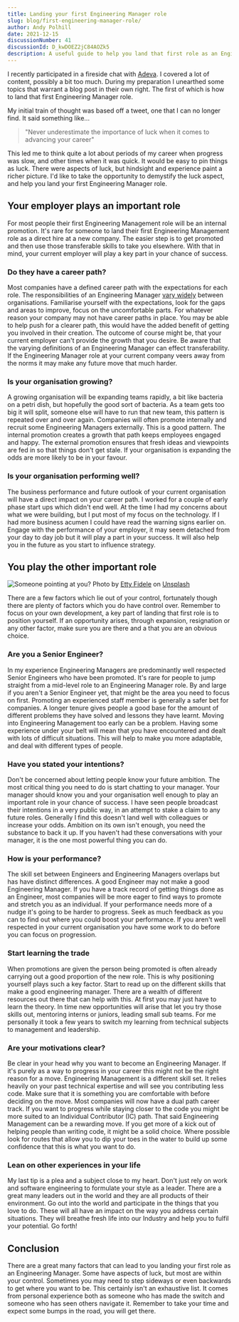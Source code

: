 ```yaml
---
title: Landing your first Engineering Manager role
slug: blog/first-engineering-manager-role/
author: Andy Polhill
date: 2021-12-15
discussionNumber: 41
discussionId: D_kwDOEZ2jC84AOZk5
description: A useful guide to help you land that first role as an Engineering Manager based on my own experiences making the switch.
---
```


I recently participated in a fireside chat with [Adeva](https://adevait.com/events/from-software-developer-to-engineering-manager-mastering-the-transition). I covered a lot of content, possibly a bit too much. During my preparation I unearthed some topics that warrant a blog post in their own right. The first of which is how to land that first Engineering Manager role.

My initial train of thought was based off a tweet, one that I can no longer find. It said something like...

> "Never underestimate the importance of luck when it comes to advancing your career"

This led me to think quite a lot about periods of my career when progress was slow, and other times when it was quick. It would be easy to pin things as luck. There were aspects of luck, but hindsight and experience paint a richer picture. I'd like to take the opportunity to demystify the luck aspect, and help you land your first Engineering Manager role.

## Your employer plays an important role
For most people their first Engineering Management role will be an internal promotion. It's rare for someone to land their first Engineering Management role as a direct hire at a new company. The easier step is to get promoted and then use those transferable skills to take you elsewhere. With that in mind, your current employer will play a key part in your chance of success.

### Do they have a career path?
Most companies have a defined career path with the expectations for each role. The responsibilities of an Engineering Manager [vary widely](https://www.patkua.com/blog/5-engineering-manager-archetypes/) between organisations. Familiarise yourself with the expectations, look for the gaps and areas to improve, focus on the uncomfortable parts. For whatever reason your company may not have career paths in place. You may be able to help push for a clearer path, this would have the added benefit of getting you involved in their creation. The outcome of course might be, that your current employer can't provide the growth that you desire. Be aware that the varying definitions of an Engineering Manager can effect transferability. If the Engineering Manager role at your current company veers away from the norms it may make any future move that much harder.

### Is your organisation growing?
A growing organisation will be expanding teams rapidly, a bit like bacteria on a petri dish, but hopefully the good sort of bacteria. As a team gets too big it will split, someone else will have to run that new team, this pattern is repeated over and over again. Companies will often promote internally and recruit some Engineering Managers externally. This is a good pattern. The internal promotion creates a growth that path keeps employees engaged and happy. The external promotion ensures that fresh ideas and viewpoints are fed in so that things don't get stale. If your organisation is expanding the odds are more likely to be in your favour.

### Is your organisation performing well?
The business performance and future outlook of your current organisation will have a direct impact on your career path. I worked for a couple of early phase start ups which didn't end well. At the time I had my concerns about what we were building, but I put most of my focus on the technology. If I had more business acumen I could have read the warning signs earlier on. Engage with the performance of your employer, it may seem detached from your day to day job but it will play a part in your success. It will also help you in the future as you start to influence strategy.

## You play the other important role

![Someone pointing at you?](../../images/you.jpg)
Photo by <a href="https://unsplash.com/@fideletty?utm_source=unsplash&utm_medium=referral&utm_content=creditCopyText">Etty Fidele</a> on <a href="https://unsplash.com/s/photos/you?utm_source=unsplash&utm_medium=referral&utm_content=creditCopyText">Unsplash</a>
  

There are a few factors which lie out of your control, fortunately though there are plenty of factors which you do have control over. Remember to focus on your own development, a key part of landing that first role is to position yourself. If an opportunity arises, through expansion, resignation or any other factor, make sure you are there and a that you are an obvious choice.

### Are you a Senior Engineer?
In my experience Engineering Managers are predominantly well respected Senior Engineers who have been promoted. It's rare for people to jump straight from a mid-level role to an Engineering Manager role. By and large if you aren't a Senior Engineer yet, that might be the area you need to focus on first. Promoting an experienced staff member is generally a safer bet for companies. A longer tenure gives people a good base for the amount of different problems they have solved and lessons they have learnt. Moving into Engineering Management too early can be a problem. Having some experience under your belt will mean that you have encountered and dealt with lots of difficult situations. This will help to make you more adaptable, and deal with different types of people.

### Have you stated your intentions?
Don't be concerned about letting people know your future ambition. The most critical thing you need to do is start chatting to your manager. Your manager should know you and your organisation well enough to play an important role in your chance of success. I have seen people broadcast their intentions in a very public way, in an attempt to stake a claim to any future roles. Generally I find this doesn't land well with colleagues or increase your odds. Ambition on its own isn't enough, you need the substance to back it up. If you haven't had these conversations with your manager, it is the one most powerful thing you can do.

### How is your performance?
The skill set between Engineers and Engineering Managers overlaps but has have distinct differences. A good Engineer may not make a good Engineering Manager. If you have a track record of getting things done as an Engineer, most companies will be more eager to find ways to promote and stretch you as an individual. If your performance needs more of a nudge it's going to be harder to progress. Seek as much feedback as you can to find out where you could boost your performance. If you aren't well respected in your current organisation you have some work to do before you can focus on progression.

### Start learning the trade
When promotions are given the person being promoted is often already carrying out a good proportion of the new role. This is why positioning yourself plays such a key factor. Start to read up on the different skills that make a good engineering manager. There are a wealth of different resources out there that can help with this. At first you may just have to learn the theory. In time new opportunities will arise that let you try those skills out, mentoring interns or juniors, leading small sub teams. For me personally it took a few years to switch my learning from technical subjects to management and leadership.

### Are your motivations clear?
Be clear in your head why you want to become an Engineering Manager. If it's purely as a way to progress in your career this might not be the right reason for a move. Engineering Management is a different skill set. It relies heavily on your past technical expertise and will see you contributing less code. Make sure that it is something you are comfortable with before deciding on the move. Most companies will now have a dual path career track. If you want to progress while staying closer to the code you might be more suited to an Individual Contributor (IC) path. That said Engineering Management can be a rewarding move. If you get more of a kick out of helping people than writing code, it might be a solid choice. Where possible look for routes that allow you to dip your toes in the water to build up some confidence that this is what you want to do.

### Lean on other experiences in your life
My last tip is a plea and a subject close to my heart. Don't just rely on work and software engineering to formulate your style as a leader. There are a great many leaders out in the world and they are all products of their environment. Go out into the world and participate in the things that you love to do. These will all have an impact on the way you address certain situations. They will breathe fresh life into our Industry and help you to fulfil your potential. Go forth! 

## Conclusion
There are a great many factors that can lead to you landing your first role as an Engineering Manager. Some have aspects of luck, but most are within your control. Sometimes you may need to step sideways or even backwards to get where you want to be. This certainly isn't an exhaustive list. It comes from personal experience both as someone who has made the switch and someone who has seen others navigate it. Remember to take your time and expect some bumps in the road, you will get there.

